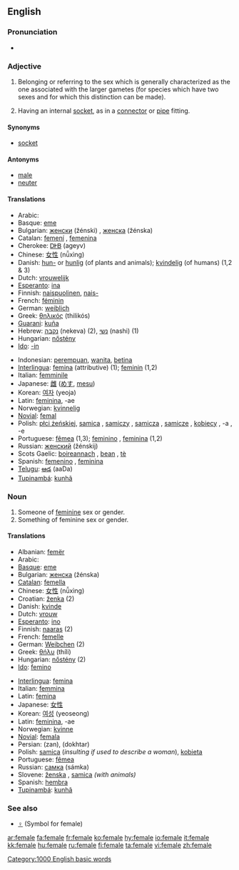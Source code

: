 {{wikipedia}}
==English==

===Pronunciation===
*{{audio|en-us-female.ogg|Audio (US)}}

===Adjective===
{{en-adj|-}}

# Belonging or referring to the sex which is generally characterized as the one associated with the larger gametes (for species which have two sexes and for which this distinction can be made).
# {{cattag|figurative|electronics}} Having an internal [[socket]], as in a [[connector]] or [[pipe]] fitting.

====Synonyms====
*{{figurative}} [[socket]]

====Antonyms====
*[[male]]
*[[neuter]]

====Translations====
{{top}}
*Arabic: {{ARchar|[[انثى|أنْثَى]]}} {{Unicode|(’únθa)}}
*Basque: [[eme]]
*Bulgarian: [[женски]] (žénski) {{m}}, [[женска]] (žénska) {{f}}
*Catalan: [[femení]] {{m}}, [[femenina]] {{f}}
*Cherokee: [[ᎠᎨᏴ]] (ageyv)
*Chinese: [[女性]] (nǚxìng)
*Danish: [[hun-]] or [[hunlig]] (of plants and animals); [[kvindelig]] (of humans) (1,2 & 3)
*Dutch: [[vrouwelijk]]
*[[Esperanto]]: [[ina]]
*Finnish: [[naispuolinen]], [[naispuolinen|nais-]]
*French: [[féminin]]
*German: [[weiblich]]
*Greek: [[θηλικός]] (thilikós)
*[[Guarani]]: [[kuña]]
*Hebrew: [[נקבה]] (nekeva) (2), [[נשי]] (nashi) (1)
*Hungarian: [[nőstény]]
*[[Ido]]: [[-in]]
{{mid}}
*Indonesian: [[perempuan]], [[wanita]], [[betina]]
*[[Interlingua]]: [[femina]] (attributive) (1); [[feminin]] (1,2)
*Italian: [[femminile]]
*Japanese: [[雌]] ([[めす]], [[mesu]])
*Korean: [[여자]] (yeoja)
*Latin: [[feminina]], -ae {{f}}
*Norwegian: [[kvinnelig]]
*[[Novial]]: [[femal]]
*Polish: [[płci żeńskiej]], [[samica]] {{f}}, [[samiczy]] {{m}}, [[samicza]] {{f}}, [[samicze]] {{n}}, [[kobiecy]] {{m}}, -a {{f}}, -e {{n}}
*Portuguese: [[fêmea]] {{f}} (1,3); [[feminino]] {{m}}, [[feminina]] {{f}} (1,2)
*Russian: [[женский]] (žénskij)
*Scots Gaelic: [[boireannach]] {{m}}, [[bean]] {{f}}, [[tè]] {{f}}
*Spanish: [[femenino]] {{m}}, [[feminina]] {{f}}
*[[Telugu]]: [[ఆడ]] (aaDa)
*[[Tupinambá]]: [[kunhã]]
{{bottom}}

===Noun===
{{en-noun}}

# Someone of [[feminine]] sex or gender.
# Something of feminine sex or gender.

====Translations====
{{top}}
*Albanian: [[femër]]
*Arabic: {{ARchar|[[انثى|أنْثَى]]}} {{Unicode|(’únθa)}}
*[[Basque]]: [[eme]]
*Bulgarian: [[женска]] (žénska) {{f}}
*[[Catalan]]: [[femella]] {{f}}
*Chinese: [[女性]] (nǚxìng)
*Croatian: [[ženka]]{{f}} (2)
*Danish: [[kvinde]] {{c}}
*Dutch: [[vrouw]] {{c}}
*[[Esperanto]]: [[ino]]
*Finnish: [[naaras]] (2)
*French: [[femelle]] {{f}}
*German: [[Weibchen]] {{n}} (2)
*Greek: [[θήλυ]] (thíli)
*Hungarian: [[nőstény]] (2)
*[[Ido]]: [[femino]]
{{mid}}
*[[Interlingua]]: [[femina]]
*Italian: [[femmina]] {{f}}
*Latin: [[femina]] {{f}}
*Japanese: [[女性]]
*Korean: [[여성]] (yeoseong)
*Latin: [[feminina]], -ae {{f}}
*Norwegian: [[kvinne]]
*[[Novial]]: [[femala]]
*Persian: {{FAchar|[[زن]]}} (zan), {{FAchar|[[دختر]]}} (dokhtar)
*Polish: [[samica]] {{f}} (''insulting if used to describe a woman''), [[kobieta]] {{f}}
*Portuguese: [[fêmea]] {{f}}
*Russian: [[самка]] (sámka) {{f}}
*Slovene: [[ženska]] {{f}}, [[samica]] {{f}} ''(with animals)''
*Spanish: [[hembra]] {{f}}
*[[Tupinambá]]: [[kunhã]]
{{bottom}}

===See also===
*[[♀]] (Symbol for female)

[[Category:1000 English basic words]]

[[ar:female]]
[[fa:female]]
[[fr:female]]
[[ko:female]]
[[hy:female]]
[[io:female]]
[[it:female]]
[[kk:female]]
[[hu:female]]
[[ru:female]]
[[fi:female]]
[[ta:female]]
[[vi:female]]
[[zh:female]]